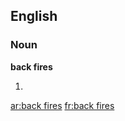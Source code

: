 ==English==

===Noun===
'''back fires'''

# {{plural of|[[back fire]]}}

{{anagrams:en/abcefikrs}}
[[ar:back fires]]
[[fr:back fires]]